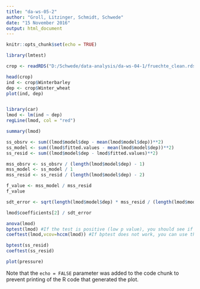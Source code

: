```yaml
---
title: "da-ws-05-2"
author: "Groll, Litzinger, Schmidt, Schwede"
date: "15 November 2016"
output: html_document
---
```


```r
knitr::opts_chunk$set(echo = TRUE)

library(lmtest)

crop <- readRDS("D:/Schwede/data-analysis/da-ws-04-1/fruechte_clean.rds")

head(crop)
ind <- crop$Winterbarley
dep <- crop$Winter_wheat
plot(ind, dep)


library(car)
lmod <- lm(ind ~ dep)
regLine(lmod, col = "red")

summary(lmod)

ss_obsrv <- sum((lmod$model$dep - mean(lmod$model$dep))**2)
ss_model <- sum((lmod$fitted.values - mean(lmod$model$dep))**2)
ss_resid <- sum((lmod$model$dep - lmod$fitted.values)**2)

mss_obsrv <- ss_obsrv / (length(lmod$model$dep) - 1)
mss_model <- ss_model / 1
mss_resid <- ss_resid / (length(lmod$model$dep) - 2)

f_value <- mss_model / mss_resid
f_value

sdt_error <- sqrt(length(lmod$model$dep) * mss_resid / (length(lmod$model$dep) * sum(lmod$model$ind**2) - sum(lmod$model$ind)**2))

lmod$coefficients[2] / sdt_error

anova(lmod)
bptest(lmod) #If the test is positive (low p value), you should see if any transformation of the dependent variable helps you eliminate heteroscedasticity. Also check if the right hand side of the model is okay.
coeftest(lmod,vcov=hccm(lmod)) #If bptest does not work, you can use the white's heteroscedasticity-corrected covariance matrices to make inference. Package car has a function hccm that gives you the heteroscedasticity-corrected covariance matrix (there is a similar function in package sandwich also). coeftest(lmod,vcov=hccm(lmod)) will give you the results of the tests using this matrix. Use these results instead of summary(lmod).

bptest(ss_resid)
coeftest(ss_resid)

```
```r
plot(pressure)
```

Note that the `echo = FALSE` parameter was added to the code chunk to prevent printing of the R code that generated the plot.
